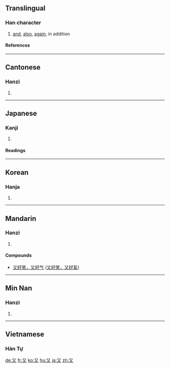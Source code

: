 {{see|攵|文}}
==Translingual==
{{Han stroke|[[Image:又-order.gif]]}}
===Han character===
{{Han char|rn=29|rad=又|as=00|sn=2|four=1740<sub>0</sub>|canj=弓大 (NK)}}
# [[and]], [[also]], [[again]], in addition
====References====
{{Han ref|kx=0164.430|dkj=03115|dj=0374.140|hdz=10390.010|uh=53C8|ud=21448|bh=A453|bd=42067}}
----
==Cantonese==
===Hanzi===
{{yue-hanzi|jyut=[[jau6]]|y=[[yau6]]}}
# {{defn|Cantonese}}
----
==Japanese==
===Kanji===
{{ja-kanji|grade=7|rs=又00}}
# {{defn|Japanese}} 
====Readings====
{{ja-readings|on=[[ゆう]] (yū)|kun=[[また]] (mata)}}
----
==Korean==
===Hanja===
{{ko-hanja|hangeul=우|rv=u|mr=u}}
# {{defn|Korean}}
----
==Mandarin==
===Hanzi===
{{cmn-hanzi|pin=[[yòu]] ([[you4]])|wg=yu<sup>4</sup>}}
# {{defn|Mandarin}}

====Compounds====
{{top2}}
*[[又好笑，又好气]] ([[又好笑，又好气|又好笑，又好氣]])
{{mid2}}
{{bottom}}
----

==Min Nan==
===Hanzi===
{{nan-hanzi|poj=iū (iu<sup>7</sup>)}}
# {{defn|Min Nan}}

----
==Vietnamese==
===Hán Tự===
{{vi-hantu|lại}}

[[de:又]]
[[fr:又]]
[[ko:又]]
[[hu:又]]
[[ja:又]]
[[zh:又]]
